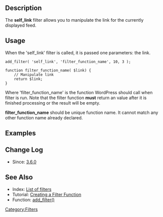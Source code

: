 == Description ==
The <b>self_link</b> filter allows you to manipulate the link for the currently displayed feed.

== Usage ==
When the 'self_link' filter is called, it is passed one parameters: the link.

<pre>
add_filter( 'self_link', 'filter_function_name', 10, 3 );

function filter_function_name( $link) {
    // Manipulate link
    return $link;
}
</pre>

Where 'filter_function_name' is the function WordPress should call when filter is run. Note that the filter function <b>must</b> return an value after it is finished processing or the result will be empty.

'''filter_function_name''' should be unique function name. It cannot match any other function name already declared.

== Examples ==

== Change Log ==
* Since: [[Version_3.6|3.6.0]]

==See Also==
* Index: [[Plugin_API/Filter_Reference|List of filters]]
* Tutorial: [[Plugin_API#Create_a_Filter_Function|Creating a Filter Function]]
* Function: [[Function_Reference/add_filter|add_filter()]]

[[Category:Filters]]
